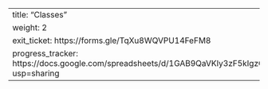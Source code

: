 ---
title: "Classes"
weight: 2
exit_ticket: https://forms.gle/TqXu8WQVPU14FeFM8
progress_tracker: https://docs.google.com/spreadsheets/d/1GAB9QaVKly3zF5kIgzQJEPNk_GXYyEcbsZslqJgY76w/edit?usp=sharing
---